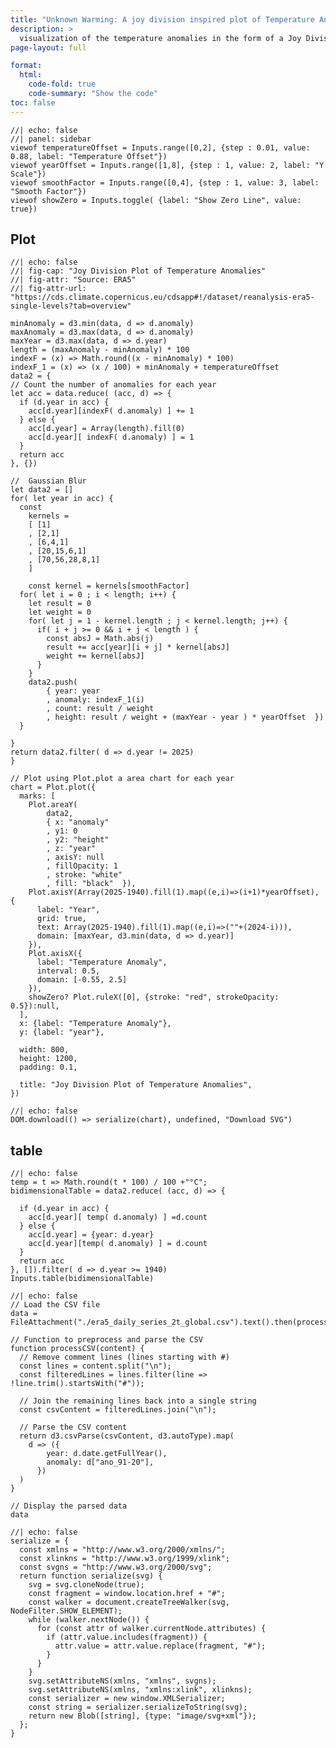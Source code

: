```yaml
---
title: "Unknown Warming: A joy division inspired plot of Temperature Anomalies"
description: >
  visualization of the temperature anomalies in the form of a Joy Division plot.
page-layout: full

format:
  html:
    code-fold: true
    code-summary: "Show the code"
toc: false
---
```

:::{.aside}
```ojs
//| echo: false
//| panel: sidebar
viewof temperatureOffset = Inputs.range([0,2], {step : 0.01, value: 0.88, label: "Temperature Offset"})
viewof yearOffset = Inputs.range([1,8], {step : 1, value: 2, label: "Y Scale"})
viewof smoothFactor = Inputs.range([0,4], {step : 1, value: 3, label: "Smooth Factor"})
viewof showZero = Inputs.toggle( {label: "Show Zero Line", value: true})

```
:::

::: {.panel-tabset}

## Plot
```ojs
//| echo: false
//| fig-cap: "Joy Division Plot of Temperature Anomalies"
//| fig-attr: "Source: ERA5"
//| fig-attr-url: "https://cds.climate.copernicus.eu/cdsapp#!/dataset/reanalysis-era5-single-levels?tab=overview"

minAnomaly = d3.min(data, d => d.anomaly)
maxAnomaly = d3.max(data, d => d.anomaly)
maxYear = d3.max(data, d => d.year)
length = (maxAnomaly - minAnomaly) * 100
indexF = (x) => Math.round((x - minAnomaly) * 100)
indexF_1 = (x) => (x / 100) + minAnomaly + temperatureOffset
data2 = {
// Count the number of anomalies for each year
let acc = data.reduce( (acc, d) => {
  if (d.year in acc) {
    acc[d.year][indexF( d.anomaly) ] += 1
  } else {
    acc[d.year] = Array(length).fill(0)
    acc[d.year][ indexF( d.anomaly) ] = 1
  }
  return acc
}, {})

//  Gaussian Blur 
let data2 = []
for( let year in acc) {
  const 
    kernels = 
    [ [1]
    , [2,1]
    , [6,4,1]
    , [20,15,6,1]
    , [70,56,28,8,1]
    ]

    const kernel = kernels[smoothFactor]
  for( let i = 0 ; i < length; i++) {
    let result = 0
    let weight = 0
    for( let j = 1 - kernel.length ; j < kernel.length; j++) {
      if( i + j >= 0 && i + j < length ) {
        const absJ = Math.abs(j)
        result += acc[year][i + j] * kernel[absJ]
        weight += kernel[absJ]
      }      
    }
    data2.push( 
        { year: year
        , anomaly: indexF_1(i)
        , count: result / weight  
        , height: result / weight + (maxYear - year ) * yearOffset  })
  }
 
}
return data2.filter( d => d.year != 2025)
}

// Plot using Plot.plot a area chart for each year
chart = Plot.plot({
  marks: [
    Plot.areaY(
        data2, 
        { x: "anomaly"
        , y1: 0
        , y2: "height"
        , z: "year"
        , axisY: null
        , fillOpacity: 1
        , stroke: "white"
        , fill: "black"  }),
    Plot.axisY(Array(2025-1940).fill(1).map((e,i)=>(i+1)*yearOffset), {
      label: "Year",
      grid: true,
      text: Array(2025-1940).fill(1).map((e,i)=>(""+(2024-i))),
      domain: [maxYear, d3.min(data, d => d.year)]
    }),
    Plot.axisX({
      label: "Temperature Anomaly",
      interval: 0.5,
      domain: [-0.55, 2.5]
    }),
    showZero? Plot.ruleX([0], {stroke: "red", strokeOpacity: 0.5}):null,
  ],
  x: {label: "Temperature Anomaly"},
  y: {label: "year"},
  
  width: 800,
  height: 1200,
  padding: 0.1,
  
  title: "Joy Division Plot of Temperature Anomalies",
})
```

:::{.aside}
```ojs
//| echo: false
DOM.download(() => serialize(chart), undefined, "Download SVG")
```
:::

## table
```ojs
//| echo: false
temp = t => Math.round(t * 100) / 100 +"°C";
bidimensionalTable = data2.reduce( (acc, d) => {
  
  if (d.year in acc) {
    acc[d.year][ temp( d.anomaly) ] =d.count
  } else {
    acc[d.year] = {year: d.year} 
    acc[d.year][temp( d.anomaly) ] = d.count
  }
  return acc
}, []).filter( d => d.year >= 1940)
Inputs.table(bidimensionalTable)
```

:::

```ojs
//| echo: false
// Load the CSV file
data = FileAttachment("./era5_daily_series_2t_global.csv").text().then(processCSV);

// Function to preprocess and parse the CSV
function processCSV(content) {
  // Remove comment lines (lines starting with #)
  const lines = content.split("\n");
  const filteredLines = lines.filter(line => !line.trim().startsWith("#"));

  // Join the remaining lines back into a single string
  const csvContent = filteredLines.join("\n");

  // Parse the CSV content
  return d3.csvParse(csvContent, d3.autoType).map( 
    d => ({
        year: d.date.getFullYear(),
        anomaly: d["ano_91-20"],
      })
  )
}

// Display the parsed data
data
```





```ojs
//| echo: false
serialize = {
  const xmlns = "http://www.w3.org/2000/xmlns/";
  const xlinkns = "http://www.w3.org/1999/xlink";
  const svgns = "http://www.w3.org/2000/svg";
  return function serialize(svg) {
    svg = svg.cloneNode(true);
    const fragment = window.location.href + "#";
    const walker = document.createTreeWalker(svg, NodeFilter.SHOW_ELEMENT);
    while (walker.nextNode()) {
      for (const attr of walker.currentNode.attributes) {
        if (attr.value.includes(fragment)) {
          attr.value = attr.value.replace(fragment, "#");
        }
      }
    }
    svg.setAttributeNS(xmlns, "xmlns", svgns);
    svg.setAttributeNS(xmlns, "xmlns:xlink", xlinkns);
    const serializer = new window.XMLSerializer;
    const string = serializer.serializeToString(svg);
    return new Blob([string], {type: "image/svg+xml"});
  };
}
```